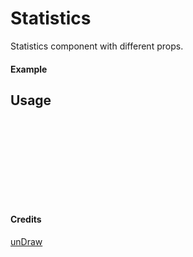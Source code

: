 
<Meta of={Statistics} title="unDraw/Statistics" />

# Statistics

Statistics component with different props.

#### Example

<Canvas of={Statistics.Primary} />

## Usage

```ts
import { Statistics } from "yadl-ui";

const Example = () => {
  return (
      <Statistics />
  );
};

export default Example;
```

#### Credits
[unDraw](https://undraw.co/illustrations)

